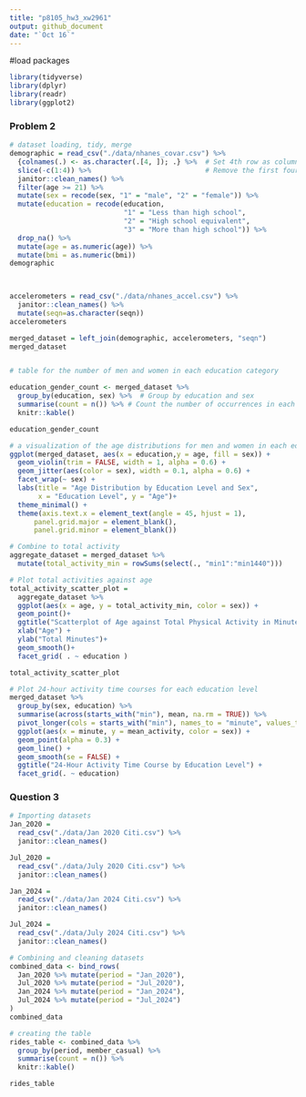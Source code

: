 ```yaml
---
title: "p8105_hw3_xw2961"
output: github_document
date: "`Oct 16`"
---
```


#load packages
```r
library(tidyverse)
library(dplyr)
library(readr)
library(ggplot2)
```

### Problem 2
```r
# dataset loading, tidy, merge
demographic = read_csv("./data/nhanes_covar.csv") %>%
  {colnames(.) <- as.character(.[4, ]); .} %>%  # Set 4th row as column names
  slice(-c(1:4)) %>%                            # Remove the first four rows
  janitor::clean_names() %>% 
  filter(age >= 21) %>%                        
  mutate(sex = recode(sex, "1" = "male", "2" = "female")) %>%  
  mutate(education = recode(education,         
                            "1" = "Less than high school", 
                            "2" = "High school equivalent", 
                            "3" = "More than high school")) %>% 
  drop_na() %>% 
  mutate(age = as.numeric(age)) %>% 
  mutate(bmi = as.numeric(bmi))
demographic
  


accelerometers = read_csv("./data/nhanes_accel.csv") %>% 
  janitor::clean_names() %>% 
  mutate(seqn=as.character(seqn))
accelerometers

merged_dataset = left_join(demographic, accelerometers, "seqn")
merged_dataset


# table for the number of men and women in each education category

education_gender_count <- merged_dataset %>%
  group_by(education, sex) %>%  # Group by education and sex
  summarise(count = n()) %>% # Count the number of occurrences in each group
  knitr::kable()

education_gender_count

# a visualization of the age distributions for men and women in each education category
ggplot(merged_dataset, aes(x = education,y = age, fill = sex)) +
  geom_violin(trim = FALSE, width = 1, alpha = 0.6) +  
  geom_jitter(aes(color = sex), width = 0.1, alpha = 0.6) +  
  facet_wrap(~ sex) +                                       
  labs(title = "Age Distribution by Education Level and Sex",
       x = "Education Level", y = "Age")+ 
  theme_minimal() +                                         
  theme(axis.text.x = element_text(angle = 45, hjust = 1),  
      panel.grid.major = element_blank(),                 
      panel.grid.minor = element_blank())                 

# Combine to total activity
aggregate_dataset = merged_dataset %>%
  mutate(total_activity_min = rowSums(select(., "min1":"min1440")))

# Plot total activities against age
total_activity_scatter_plot = 
  aggregate_dataset %>%  
  ggplot(aes(x = age, y = total_activity_min, color = sex)) + 
  geom_point()+
  ggtitle("Scatterplot of Age against Total Physical Activity in Minutes") + 
  xlab("Age") + 
  ylab("Total Minutes")+
  geom_smooth()+
  facet_grid( . ~ education )

total_activity_scatter_plot

# Plot 24-hour activity time courses for each education level 
merged_dataset %>%
  group_by(sex, education) %>% 
  summarise(across(starts_with("min"), mean, na.rm = TRUE)) %>%
  pivot_longer(cols = starts_with("min"), names_to = "minute", values_to = "mean_activity") %>%
  ggplot(aes(x = minute, y = mean_activity, color = sex)) +
  geom_point(alpha = 0.3) + 
  geom_line() +
  geom_smooth(se = FALSE) +
  ggtitle("24-Hour Activity Time Course by Education Level") +
  facet_grid(. ~ education) 
```


### Question 3
```r
# Importing datasets
Jan_2020 = 
  read_csv("./data/Jan 2020 Citi.csv") %>% 
  janitor::clean_names()

Jul_2020 = 
  read_csv("./data/July 2020 Citi.csv") %>% 
  janitor::clean_names()

Jan_2024 = 
  read_csv("./data/Jan 2024 Citi.csv") %>% 
  janitor::clean_names()

Jul_2024 = 
  read_csv("./data/July 2024 Citi.csv") %>% 
  janitor::clean_names()

# Combining and cleaning datasets
combined_data <- bind_rows(
  Jan_2020 %>% mutate(period = "Jan_2020"),
  Jul_2020 %>% mutate(period = "Jul_2020"),
  Jan_2024 %>% mutate(period = "Jan_2024"),
  Jul_2024 %>% mutate(period = "Jul_2024")
)
combined_data

# creating the table
rides_table <- combined_data %>%
  group_by(period, member_casual) %>%  
  summarise(count = n()) %>% 
  knitr::kable()

rides_table
```


